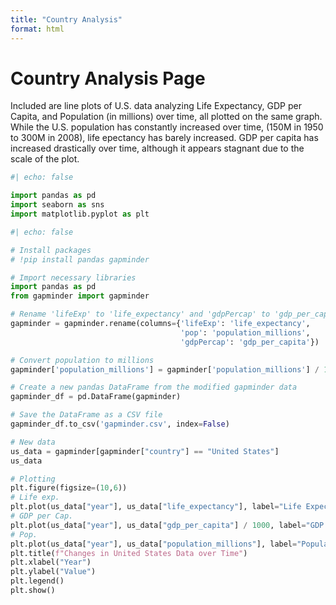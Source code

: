 ```yaml
---
title: "Country Analysis"
format: html
---
```


# Country Analysis Page

Included are line plots of U.S. data analyzing Life Expectancy, GDP per Capita, and Population (in millions) over time, all plotted on the same graph. While the U.S. population has constantly increased over time,  (150M in 1950 to 300M in 2008), life epectancy has barely increased. GDP per capita has increased drastically over time, although it appears stagnant due to the scale of the plot.

```python
#| echo: false

import pandas as pd
import seaborn as sns
import matplotlib.pyplot as plt

#| echo: false

# Install packages
# !pip install pandas gapminder

# Import necessary libraries
import pandas as pd
from gapminder import gapminder

# Rename 'lifeExp' to 'life_expectancy' and 'gdpPercap' to 'gdp_per_capita'
gapminder = gapminder.rename(columns={'lifeExp': 'life_expectancy',
                                      'pop': 'population_millions', 
                                      'gdpPercap': 'gdp_per_capita'})

# Convert population to millions
gapminder['population_millions'] = gapminder['population_millions'] / 1_000_000

# Create a new pandas DataFrame from the modified gapminder data
gapminder_df = pd.DataFrame(gapminder)

# Save the DataFrame as a CSV file
gapminder_df.to_csv('gapminder.csv', index=False)

# New data
us_data = gapminder[gapminder["country"] == "United States"]
us_data

# Plotting
plt.figure(figsize=(10,6))
# Life exp.
plt.plot(us_data["year"], us_data["life_expectancy"], label="Life Expectancy")
# GDP per Cap.
plt.plot(us_data["year"], us_data["gdp_per_capita"] / 1000, label="GDP per Capita")
# Pop.
plt.plot(us_data["year"], us_data["population_millions"], label="Population (millions)")
plt.title(f"Changes in United States Data over Time")
plt.xlabel("Year")
plt.ylabel("Value")
plt.legend()
plt.show()
```
